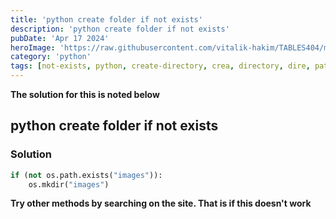 ---
title: 'python create folder if not exists'
description: 'python create folder if not exists'
pubDate: 'Apr 17 2024'
heroImage: 'https://raw.githubusercontent.com/vitalik-hakim/TABLES404/main/error_b/python.jpg'
category: 'python'
tags: [not-exists, python, create-directory, crea, directory, dire, path, javascript, py]
---

**The solution for this is noted below**

## python create folder if not exists

### Solution

```python
if (not os.path.exists("images")):
    os.mkdir("images")
```
**Try other methods by searching on the site. That is if this doesn't work**
